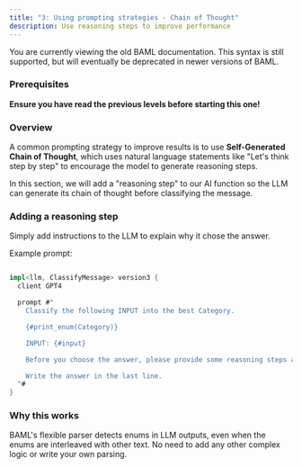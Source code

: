 ```yaml
---
title: "3: Using prompting strategies - Chain of Thought"
description: Use reasoning steps to improve performance
---
```

<Warning>
    You are currently viewing the old BAML documentation. This syntax is still supported, but will eventually be deprecated in newer versions of BAML.
</Warning>

### Prerequisites

**Ensure you have read the previous levels before starting this one!**

### Overview

A common prompting strategy to improve results is to use **Self-Generated Chain of Thought**, which uses natural language statements like "Let's think step by step" to encourage the model to generate reasoning steps.

In this section, we will add a "reasoning step" to our AI function so the LLM can generate its chain of thought before classifying the message.

### Adding a reasoning step

Simply add instructions to the LLM to explain why it chose the answer.

Example prompt:

```rust

impl<llm, ClassifyMessage> version3 {
  client GPT4

  prompt #"
    Classify the following INPUT into the best Category.

    {#print_enum(Category)}

    INPUT: {#input}

    Before you choose the answer, please provide some reasoning steps as to why it matches.

    Write the answer in the last line.
  "#
}
```

### Why this works
BAML's flexible parser detects enums in LLM outputs, even when the enums are interleaved with other text. No need to add any other complex logic or write your own parsing.